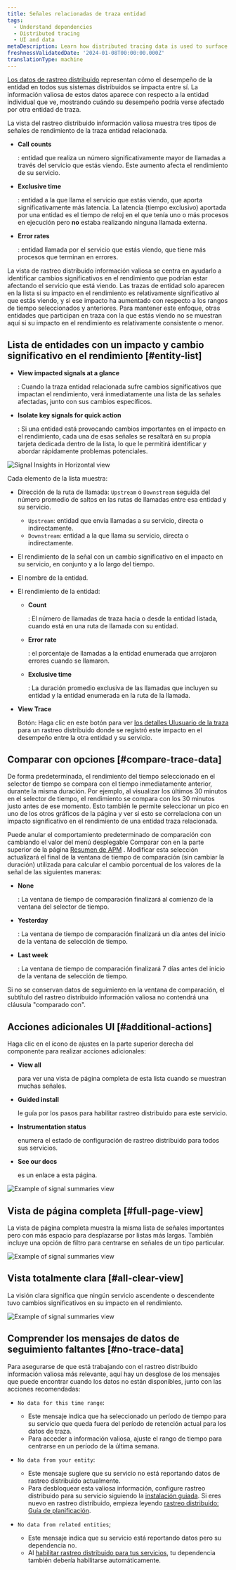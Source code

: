 ```yaml
---
title: Señales relacionadas de traza entidad
tags:
  - Understand dependencies
  - Distributed tracing
  - UI and data
metaDescription: Learn how distributed tracing data is used to surface performance impacts caused by traced entities.
freshnessValidatedDate: '2024-01-08T00:00:00.000Z'
translationType: machine
---
```






[Los datos de rastreo distribuido](/docs/distributed-tracing/concepts/how-new-relic-distributed-tracing-works/#trace-structure) representan cómo el desempeño de la entidad en todos sus sistemas distribuidos se impacta entre sí. La información valiosa de estos datos aparece con respecto a la entidad individual que ve, mostrando cuándo su desempeño podría verse afectado por otra entidad de traza.

La vista del rastreo distribuido información valiosa muestra tres tipos de señales de rendimiento de la traza entidad relacionada.

* <DNT>**Call counts**</DNT>

  : entidad que realiza un número significativamente mayor de llamadas a través del servicio que estás viendo. Este aumento afecta el rendimiento de su servicio.

* <DNT>**Exclusive time**</DNT>

  : entidad a la que llama el servicio que estás viendo, que aporta significativamente más latencia. La latencia (tiempo exclusivo) aportada por una entidad es el tiempo de reloj en el que tenía uno o más procesos en ejecución pero **no** estaba realizando ninguna llamada externa.

* <DNT>**Error rates**</DNT>

  : entidad llamada por el servicio que estás viendo, que tiene más procesos que terminan en errores.

La vista de rastreo distribuido información valiosa se centra en ayudarlo a identificar cambios significativos en el rendimiento que podrían estar afectando el servicio que está viendo. Las trazas de entidad solo aparecen en la lista si su impacto en el rendimiento es relativamente significativo al que estás viendo, y si ese impacto ha aumentado con respecto a los rangos de tiempo seleccionados y anteriores. Para mantener este enfoque, otras entidades que participan en traza con la que estás viendo no se muestran aquí si su impacto en el rendimiento es relativamente consistente o menor.

## Lista de entidades con un impacto y cambio significativo en el rendimiento [#entity-list]

* <DNT>**View impacted signals at a glance**</DNT>

  : Cuando la traza entidad relacionada sufre cambios significativos que impactan el rendimiento, verá inmediatamente una lista de las señales afectadas, junto con sus cambios específicos.

* <DNT>**Isolate key signals for quick action**</DNT>

  : Si una entidad está provocando cambios importantes en el impacto en el rendimiento, cada una de esas señales se resaltará en su propia tarjeta dedicada dentro de la lista, lo que le permitirá identificar y abordar rápidamente problemas potenciales.

<img
  title="Signal Insights in Horizontal view"
  alt="Signal Insights in Horizontal view"
  src={signalInsightHorizontalView}
/>

Cada elemento de la lista muestra:

* Dirección de la ruta de llamada: `Upstream` o `Downstream` seguida del número promedio de saltos en las rutas de llamadas entre esa entidad y su servicio.

  * `Upstream`: entidad que envía llamadas a su servicio, directa o indirectamente.
  * `Downstream`: entidad a la que llama su servicio, directa o indirectamente.

* El rendimiento de la señal con un cambio significativo en el impacto en su servicio, en conjunto y a lo largo del tiempo.

* El nombre de la entidad.

* El rendimiento de la entidad:

  * <DNT>**Count**</DNT>

    : El número de llamadas de traza hacia o desde la entidad listada, cuando está en una ruta de llamada con su entidad.

  * <DNT>**Error rate**</DNT>

    : el porcentaje de llamadas a la entidad enumerada que arrojaron errores cuando se llamaron.

  * <DNT>**Exclusive time**</DNT>

    : La duración promedio exclusiva de las llamadas que incluyen su entidad y la entidad enumerada en la ruta de la llamada.

* <DNT>**View Trace**</DNT>

  Botón: Haga clic en este botón para ver [los detalles UIusuario de la traza](/docs/distributed-tracing/ui-data/trace-details/) para un rastreo distribuido donde se registró este impacto en el desempeño entre la otra entidad y su servicio.

## Comparar con opciones [#compare-trace-data]

De forma predeterminada, el rendimiento del tiempo seleccionado en el selector de tiempo se compara con el tiempo inmediatamente anterior, durante la misma duración. Por ejemplo, al visualizar los últimos 30 minutos en el selector de tiempo, el rendimiento se compara con los 30 minutos justo antes de ese momento. Esto también le permite seleccionar un pico en uno de los otros gráficos de la página y ver si esto se correlaciona con un impacto significativo en el rendimiento de una entidad traza relacionada.

Puede anular el comportamiento predeterminado de comparación con cambiando el valor del menú desplegable Comparar con en la parte superior de la página [Resumen de APM](/docs/apm/agents/manage-apm-agents/agent-data/triage-run-diagnostics/) . Modificar esta selección actualizará el final de la ventana de tiempo de comparación (sin cambiar la duración) utilizada para calcular el cambio porcentual de los valores de la señal de las siguientes maneras:

* <DNT>**None**</DNT>

  : La ventana de tiempo de comparación finalizará al comienzo de la ventana del selector de tiempo.

* <DNT>**Yesterday**</DNT>

  : La ventana de tiempo de comparación finalizará un día antes del inicio de la ventana de selección de tiempo.

* <DNT>**Last week**</DNT>

  : La ventana de tiempo de comparación finalizará 7 días antes del inicio de la ventana de selección de tiempo.

Si no se conservan datos de seguimiento en la ventana de comparación, el subtítulo del rastreo distribuido información valiosa no contendrá una cláusula "comparado con".

## Acciones adicionales UI [#additional-actions]

Haga clic en el ícono de ajustes en la parte superior derecha del componente para realizar acciones adicionales:

* <DNT>**View all**</DNT>

  para ver una vista de página completa de esta lista cuando se muestran muchas señales.

* <DNT>**Guided install**</DNT>

  le guía por los pasos para habilitar rastreo distribuido para este servicio.

* <DNT>**Instrumentation status**</DNT>

  enumera el estado de configuración de rastreo distribuido para todos sus servicios.

* <DNT>**See our docs**</DNT>

  es un enlace a esta página.

<img
  title="Signal summaries example"
  alt="Example of signal summaries view"
  src={signalInsightsWithControls}
/>

## Vista de página completa [#full-page-view]

La vista de página completa muestra la misma lista de señales importantes pero con más espacio para desplazarse por listas más largas. También incluye una opción de filtro para centrarse en señales de un tipo particular.

<img
  title="Signal summaries example"
  alt="Example of signal summaries view"
  src={signalInsightsFullPage}
/>

## Vista totalmente clara [#all-clear-view]

La visión clara significa que ningún servicio ascendente o descendente tuvo cambios significativos en su impacto en el rendimiento.

<img
  title="Signal summaries example"
  alt="Example of signal summaries view"
  src={signalSummariesWithAllClear}
/>

## Comprender los mensajes de datos de seguimiento faltantes [#no-trace-data]

Para asegurarse de que está trabajando con el rastreo distribuido información valiosa más relevante, aquí hay un desglose de los mensajes que puede encontrar cuando los datos no están disponibles, junto con las acciones recomendadas:

* `No data for this time range`:

  * Este mensaje indica que ha seleccionado un período de tiempo para su servicio que queda fuera del período de retención actual para los datos de traza.
  * Para acceder a información valiosa, ajuste el rango de tiempo para centrarse en un período de la última semana.

* `No data from your entity`:

  * Este mensaje sugiere que su servicio no está reportando datos de rastreo distribuido actualmente.
  * Para desbloquear esta valiosa información, configure rastreo distribuido para su servicio siguiendo la [instalación guiada](https://onenr.io/0OQM6lV3DwG). Si eres nuevo en rastreo distribuido, empieza leyendo [rastreo distribuido: Guía de planificación](https://docs.newrelic.com/docs/distributed-tracing/concepts/distributed-tracing-planning-guide/).

* `No data from related entities`;

  * Este mensaje indica que su servicio está reportando datos pero su dependencia no.
  * Al [habilitar rastreo distribuido para tus servicios](https://onenr.io/0OQM6lV3DwG), tu dependencia también debería habilitarse automáticamente.